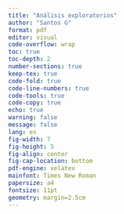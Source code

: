 ```yaml
---
title: "Análisis exploratorios"
author: "Santos G"
format: pdf
editor: visual
code-overflow: wrap
toc: true
toc-depth: 2
number-sections: true
keep-tex: true
code-fold: true
code-line-numbers: true
code-tools: true
code-copy: true
echo: true
warning: false
message: false
lang: es
fig-width: 7
fig-height: 5
fig-align: center
fig-cap-location: bottom
pdf-engine: xelatex
mainfont: Times New Roman
papersize: a4
fontsize: 11pt
geometry: margin=2.5cm
---
```


